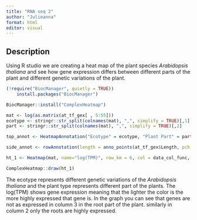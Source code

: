 ```yaml
---
title: "RNA seq 2"
author: "Julieanna"
format: html
editor: visual
---
```


## Description

Using R studio we are creating a heat map of the plant species *Arabidopsis thaliana* and see how gene expression differs between different parts of the plant and different genetic variations of the plant.

```r
(!require("BiocManager", quietly = TRUE))
    install.packages("BiocManager")

BiocManager::install("ComplexHeatmap")
```

```r
mat <- log(as.matrix(at_tf_gex[ , 5:55]))
ecotype <- stringr::str_split(colnames(mat), ",", simplify = TRUE)[,1]
part <- stringr::str_split(colnames(mat), ",", simplify = TRUE)[,2]

```

```r
top_annot <- HeatmapAnnotation("Ecotype" = ecotype, "Plant Part" = part, col = list("Ecotype" = ecotype_colors, "Plant Part" = part_colors), annotation_name_side = "left")

side_annot <- rowAnnotation(length = anno_points(at_tf_gex$Length, pch = 16, size = unit(1, "mm"), axis_param = list(at = seq(1, max(at_tf_gex$Length), length.out = 4)),))
```

```r
ht_1 <- Heatmap(mat, name="log(TPM)", row_km = 6, col = data_col_func, top_annotation = top_annot, right_annotation = side_annot, cluster_columns = TRUE, column_split = ecotype, show_column_names = FALSE, column_title = " ")

ComplexHeatmap::draw(ht_1)
```

The ecotype represents different genetic variations of the *Arabidopsis thaliana* and the plant type represents different part of the plants. The log(TPM) shows gene expression meaning that the lighter the color is the more highly expressed that gene is. In the graph you can see that genes are not as expressed in column 3 in the root part of the plant. similarly in column 2 only the roots are highly expressed.
